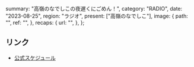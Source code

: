   summary: "高嶺のなでしこの夜遅くにごめん！",
  category: "RADIO",
  date: "2023-08-25",
  region: "ラジオ",
  present: ["高嶺のなでしこ"],
  image: {
    path: "",
    ref: "",
  },
  recaps: {
    url: "",
  },
};

## リンク

- [公式スケジュール](https://takanenonadeshiko.jp/?p=1009)
